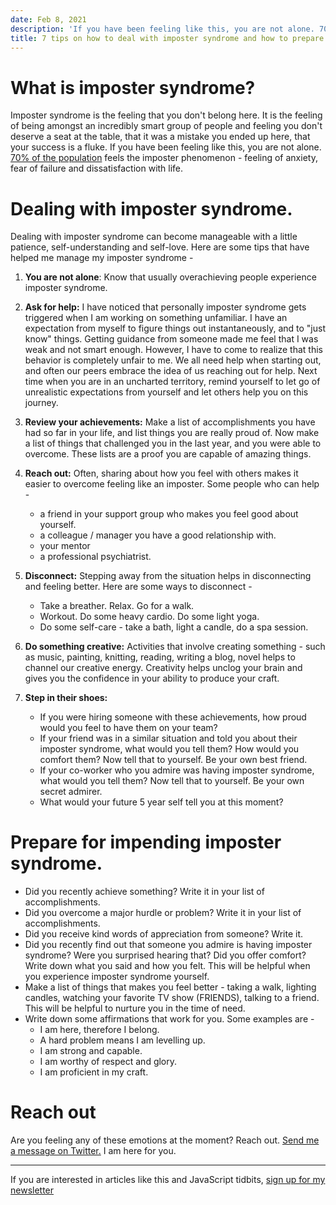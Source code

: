 ```yaml
---
date: Feb 8, 2021
description: 'If you have been feeling like this, you are not alone. 70% of the population feels the imposter phenomenon - feeling of anxiety, fear of failure and dissatisfaction with life.'
title: 7 tips on how to deal with imposter syndrome and how to prepare for it
---
```


# What is imposter syndrome?

Imposter syndrome is the feeling that you don't belong here. It is the feeling of being amongst an incredibly smart group of people and feeling you don't deserve a seat at the table, that it was a mistake you ended up here, that your success is a fluke.
If you have been feeling like this, you are not alone. [70% of the population](https://so06.tci-thaijo.org/index.php/IJBS/article/view/521) feels the imposter phenomenon - feeling of anxiety, fear of failure and dissatisfaction with life.

# Dealing with imposter syndrome.

Dealing with imposter syndrome can become manageable with a little patience, self-understanding and self-love. Here are some tips that have helped me manage my imposter syndrome -

1. **You are not alone**: Know that usually overachieving people experience imposter syndrome.

1. **Ask for help:** I have noticed that personally imposter syndrome gets triggered when I am working on something unfamiliar. I have an expectation from myself to figure things out instantaneously, and to "just know" things. Getting guidance from someone made me feel that I was weak and not smart enough. However, I have to come to realize that this behavior is completely unfair to me. We all need help when starting out, and often our peers embrace the idea of us reaching out for help. Next time when you are in an uncharted territory, remind yourself to let go of unrealistic expectations from yourself and let others help you on this journey.

1. **Review your achievements:** Make a list of accomplishments you have had so far in your life, and list things you are really proud of. Now make a list of things that challenged you in the last year, and you were able to overcome. These lists are a proof you are capable of amazing things.

1. **Reach out:** Often, sharing about how you feel with others makes it easier to overcome feeling like an imposter. Some people who can help -
   - a friend in your support group who makes you feel good about yourself.
   - a colleague / manager you have a good relationship with.
   - your mentor
   - a professional psychiatrist.
1. **Disconnect:** Stepping away from the situation helps in disconnecting and feeling better. Here are some ways to disconnect -
   - Take a breather. Relax. Go for a walk.
   - Workout. Do some heavy cardio. Do some light yoga.
   - Do some self-care - take a bath, light a candle, do a spa session.
1. **Do something creative:** Activities that involve creating something - such as music, painting, knitting, reading, writing a blog, novel helps to channel our creative energy. Creativity helps unclog your brain and gives you the confidence in your ability to produce your craft.

1. **Step in their shoes:**
   - If you were hiring someone with these achievements, how proud would you feel to have them on your team?
   - If your friend was in a similar situation and told you about their imposter syndrome, what would you tell them? How would you comfort them? Now tell that to yourself. Be your own best friend.
   - If your co-worker who you admire was having imposter syndrome, what would you tell them? Now tell that to yourself. Be your own secret admirer.
   - What would your future 5 year self tell you at this moment?

# Prepare for impending imposter syndrome.

- Did you recently achieve something? Write it in your list of accomplishments.
- Did you overcome a major hurdle or problem? Write it in your list of accomplishments.
- Did you receive kind words of appreciation from someone? Write it.
- Did you recently find out that someone you admire is having imposter syndrome? Were you surprised hearing that? Did you offer comfort? Write down what you said and how you felt. This will be helpful when you experience imposter syndrome yourself.
- Make a list of things that makes you feel better - taking a walk, lighting candles, watching your favorite TV show (FRIENDS), talking to a friend. This will be helpful to nurture you in the time of need.
- Write down some affirmations that work for you. Some examples are -
  - I am here, therefore I belong.
  - A hard problem means I am levelling up.
  - I am strong and capable.
  - I am worthy of respect and glory.
  - I am proficient in my craft.

# Reach out

Are you feeling any of these emotions at the moment? Reach out. [Send me a message on Twitter.](https://twitter.com/shrutikapoor08) I am here for you.

---

If you are interested in articles like this and JavaScript tidbits, [sign up for my newsletter](https://tinyletter.com/shrutikapoor)
